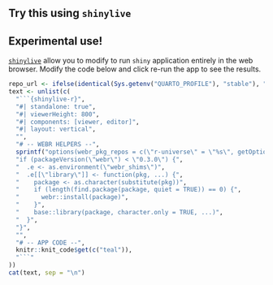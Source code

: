 <!--
This shortcode will include chunk returning WebR instance.

Global shinylive configuration is available in the `_quarto.yaml` file.
-->

## Try this using `shinylive`

::: {.callout-warning appearance="simple" collapse="true"}
## Experimental use!

[`shinylive`](https://shiny.posit.co/py/docs/shinylive.html) allow you to modify to run `shiny` application entirely in the web browser. Modify the code below and click re-run the app to see the results.
:::

<!--
we have to put some code upfront
- need to setup repos on r-universe - currently it's not possible to setup this elsewhere (e.g. shinylive config or chunk attribute)
- currently shinylive is using webr@v0.2.2 which is missing a feature of shimming `library()` calls - need to add this manually
-->

```r
repo_url <- ifelse(identical(Sys.getenv("QUARTO_PROFILE"), "stable"), "https://insightsengineering.r-universe.dev", "https://pharmaverse.r-universe.dev")
text <- unlist(c(
  "```{shinylive-r}",
  "#| standalone: true",
  "#| viewerHeight: 800",
  "#| components: [viewer, editor]",
  "#| layout: vertical",
  "",
  "# -- WEBR HELPERS --",
  sprintf("options(webr_pkg_repos = c(\"r-universe\" = \"%s\", getOption(\"webr_pkg_repos\")))", repo_url),
  "if (packageVersion(\"webr\") < \"0.3.0\") {",
  "  .e <- as.environment(\"webr_shims\")",
  "  .e[[\"library\"]] <- function(pkg, ...) {",
  "    package <- as.character(substitute(pkg))",
  "    if (length(find.package(package, quiet = TRUE)) == 0) {",
  "      webr::install(package)",
  "    }",
  "    base::library(package, character.only = TRUE, ...)",
  "  }",
  "}",
  "",
  "# -- APP CODE --",
  knitr::knit_code$get(c("teal")),
  "```"
))
cat(text, sep = "\n")
```
